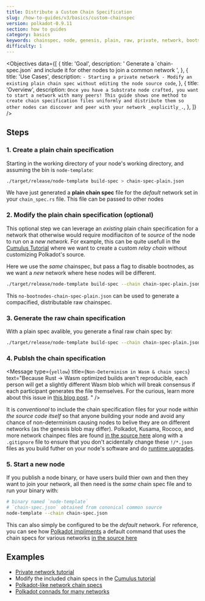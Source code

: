 ```yaml
---
title: Distribute a Custom Chain Specification
slug: /how-to-guides/v3/basics/custom-chainspec
version: polkadot-0.9.11
section: how to guides
category: basics
keywords: chainspec, node, genesis, plain, raw, private, network, bootstrap
difficulty: 1
---
```


<Objectives
  data={[
    {
      title: 'Goal',
      description: '
        Generate a \`chain-spec.json\` and include it for other nodes to join a common network
      ',
    },
    {
      title: 'Use Cases',
      description: `
        - Starting a private network
        - Modify an existing plain chain spec without editing the node source code
      `,
    },
    {
      title: 'Overview',
      description: `
        Once you have a Substrate node crafted, you want to start a network with many peers!
        This guide shows one method to create chain specification files uniformly and distribute them so other nodes can discover and peer with your network _explicitly_.
      `,
    },
  ]}
/>
<br />

## Steps

### 1. Create a plain chain specification

Starting in the working directory of your node's working directory, and assuming the bin is `node-template`:

```bash
./target/release/node-template build-spec > chain-spec-plain.json
```

We have just generated a **plain chain spec** file for the _default_ network set in your
`chain_spec.rs` file. This file can be passed to other nodes

### 2. Modify the plain chain specification (optional)

This optional step we can leverage an _existing_ plain chain specification for a network that otherwise would require modifiaciton of te _source_ of the node to run on a _new network_.
For example, this can be quite usefull in the [Cumulus Tutorial](/tutorials/v3/cumulus/start-relay) where we want to create a custom _relay chain_ without customizing Polkadot's source.

Here we use the _same_ chainspec, but pass a flag to disable bootnodes, as we want a _new_ network where hese nodes will be different.

```bash
./target/release/node-template build-spec --chain chain-spec-plain.json --raw --disable-default-bootnode > no-bootnodes-chain-spec-plain.json
```

This `no-bootnodes-chain-spec-plain.json` can be used to generate a compacified, distributable raw chainspec.

### 3. Generate the raw chain specification

With a plain spec avalible, you generate a final raw chain spec by:

```bash
./target/release/node-template build-spec --chain chain-spec-plain.json --raw > chain-spec.json
```

### 4. Publsh the chain specification

<Message
  type={`yellow`}
  title={`Non-Determinism in Wasm & chain specs`}
  text="Because Rust -> Wasm optimized builds aren't reproducible, each person will get a slightly
    different Wasm blob which will break consensus if each participant generates the file themselves.
    For the curious, learn more about this issue in
    [this blog post](https://dev.to/gnunicorn/hunting-down-a-non-determinism-bug-in-our-rust-wasm-build-4fk1).
    "
/>

It is _conventional_ to include the chain specification files for your node _within the source code itself_ so that anyone building your node and avoid any chance of non-determinism causing nodes to belive they are on different networks (as the genesis blob may differ).
Polkadot, Kusama, Rococo, and more network chainpec files are found [in the source here](https://github.com/paritytech/polkadot/tree/master/node/service/res) along with a `.gitignore` file to ensure that you don't acidentally change these `!/*.json` files as you build futher on your node's software and do [runtime upgrades](/tutorials/v3/forkless-upgrades).

### 5. Start a new node

If you publish a node binary, or have users build thier own and then they want to join your network, all then need is the _same_ chain spec file and to run your binary with:

```bash
# binary named `node-template`
# `chain-spec.json` obtained from cononical common source
node-template --chain chain-spec.json
```

This can also simply be configured to be the _default_ network.
For reference, you can see how [Polkadot impliments](https://github.com/paritytech/polkadot/commits/master/cli/src/command.rs) a default command that uses the chain specs for various networks [in the source here](https://github.com/paritytech/polkadot/tree/master/node/service/res)

## Examples

- [Private network tutorial](/tutorials/v3/private-network#add-keys-to-keystore)
- Modify the included chain specs in the [Cumulus tutorial](/tutorials/v3/cumulus/start-relay)
- [Polkadot-like network chain specs](https://github.com/paritytech/polkadot/tree/master/node/service/res)
- [Polkadot connads for many networks](https://github.com/paritytech/polkadot/commits/master/cli/src/command.rs)
